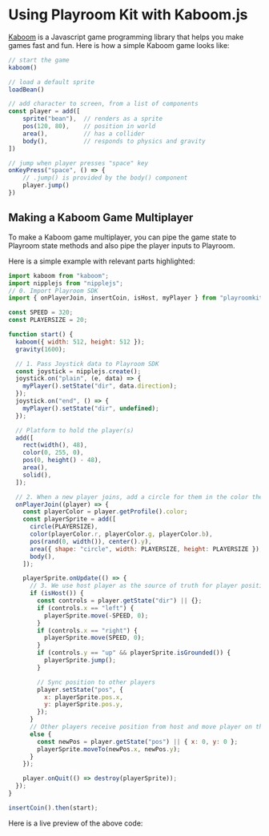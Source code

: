 # Using Playroom Kit with Kaboom.js

[Kaboom](https://kaboomjs.com/) is a Javascript game programming library that helps you make games fast and fun.
Here is how a simple Kaboom game looks like:

```js copy
// start the game
kaboom()

// load a default sprite
loadBean()

// add character to screen, from a list of components
const player = add([
    sprite("bean"),  // renders as a sprite
    pos(120, 80),    // position in world
    area(),          // has a collider
    body(),          // responds to physics and gravity
])

// jump when player presses "space" key
onKeyPress("space", () => {
    // .jump() is provided by the body() component
    player.jump()
})
```

## Making a Kaboom Game Multiplayer

To make a Kaboom game multiplayer, you can pipe the game state to Playroom state methods and also pipe the player inputs to Playroom.

Here is a simple example with relevant parts highlighted:

```js copy {4, 14-20, 32, 44, 57-60, 69, 73}
import kaboom from "kaboom";
import nipplejs from "nipplejs";
// 0. Import Playroom SDK
import { onPlayerJoin, insertCoin, isHost, myPlayer } from "playroomkit";

const SPEED = 320;
const PLAYERSIZE = 20;

function start() {
  kaboom({ width: 512, height: 512 });
  gravity(1600);

  // 1. Pass Joystick data to Playroom SDK
  const joystick = nipplejs.create();
  joystick.on("plain", (e, data) => {
    myPlayer().setState("dir", data.direction);
  });
  joystick.on("end", () => {
    myPlayer().setState("dir", undefined);
  });

  // Platform to hold the player(s)
  add([
    rect(width(), 48),
    color(0, 255, 0),
    pos(0, height() - 48),
    area(),
    solid(),
  ]);

  // 2. When a new player joins, add a circle for them in the color they chose
  onPlayerJoin((player) => {
    const playerColor = player.getProfile().color;
    const playerSprite = add([
      circle(PLAYERSIZE),
      color(playerColor.r, playerColor.g, playerColor.b),
      pos(rand(0, width()), center().y),
      area({ shape: "circle", width: PLAYERSIZE, height: PLAYERSIZE }),
      body(),
    ]);

    playerSprite.onUpdate(() => {
      // 3. We use host player as the source of truth for player positions
      if (isHost()) {
        const controls = player.getState("dir") || {};
        if (controls.x == "left") {
          playerSprite.move(-SPEED, 0);
        }
        if (controls.x == "right") {
          playerSprite.move(SPEED, 0);
        }
        if (controls.y == "up" && playerSprite.isGrounded()) {
          playerSprite.jump();
        }

        // Sync position to other players
        player.setState("pos", {
          x: playerSprite.pos.x,
          y: playerSprite.pos.y,
        });
      }
      // Other players receive position from host and move player on their screen
      else {
        const newPos = player.getState("pos") || { x: 0, y: 0 };
        playerSprite.moveTo(newPos.x, newPos.y);
      }
    });

    player.onQuit(() => destroy(playerSprite));
  });
}

insertCoin().then(start);
```

Here is a live preview of the above code:


<Preview src="/demos/kaboom1.html" />